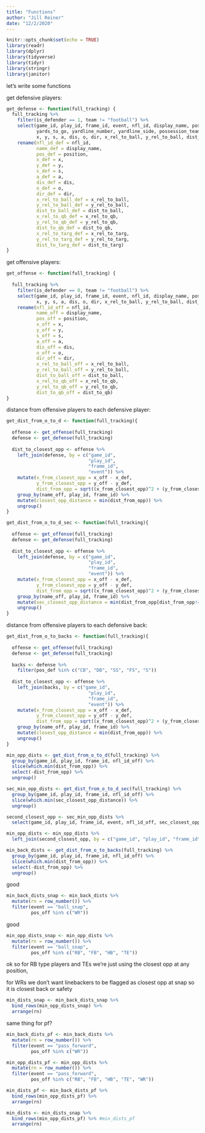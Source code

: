 ```yaml
---
title: "Functions"
author: "Jill Reiner"
date: "12/2/2020"
---
```


```r
knitr::opts_chunk$set(echo = TRUE)
library(readr)
library(dplyr)
library(tidyverse)
library(tidyr)
library(stringr)
library(janitor)
```

let's write some functions

get defensive players:
```r
get_defense <- function(full_tracking) {
  full_tracking %>%
    filter(is_defender == 1, team != "football") %>%
    select(game_id, play_id, frame_id, event, nfl_id, display_name, position, defensive_team,
           yards_to_go, yardline_number, yardline_side, possession_team, epa, pass_success,
           x, y, s, a, dis, o, dir, x_rel_to_ball, y_rel_to_ball, dist_to_ball, x_rel_to_qb, y_rel_to_qb, dist_to_qb, x_rel_to_targ, y_rel_to_targ, dist_to_targ, x_targ, y_targ) %>%
    rename(nfl_id_def = nfl_id,
           name_def = display_name,
           pos_def = position,
           x_def = x,
           y_def = y,
           s_def = s,
           a_def = a,
           dis_def = dis,
           o_def = o,
           dir_def = dir,
           x_rel_to_ball_def = x_rel_to_ball,
           y_rel_to_ball_def = y_rel_to_ball, 
           dist_to_ball_def = dist_to_ball,
           x_rel_to_qb_def = x_rel_to_qb,
           y_rel_to_qb_def = y_rel_to_qb,
           dist_to_qb_def = dist_to_qb,
           x_rel_to_targ_def = x_rel_to_targ,
           y_rel_to_targ_def = y_rel_to_targ,
           dist_to_targ_def = dist_to_targ)
}
```

get offensive players:
```r
get_offense <- function(full_tracking) {
  
  full_tracking %>%
    filter(is_defender == 0, team != "football") %>%
    select(game_id, play_id, frame_id, event, nfl_id, display_name, position, is_targ_receiver, route,
           x, y, s, a, dis, o, dir, x_rel_to_ball, y_rel_to_ball, dist_to_ball, x_rel_to_qb, y_rel_to_qb, dist_to_qb) %>%
    rename(nfl_id_off = nfl_id,
           name_off = display_name,
           pos_off = position,
           x_off = x,
           y_off = y,
           s_off = s,
           a_off = a,
           dis_off = dis,
           o_off = o,
           dir_off = dir,
           x_rel_to_ball_off = x_rel_to_ball,
           y_rel_to_ball_off = y_rel_to_ball, 
           dist_to_ball_off = dist_to_ball,
           x_rel_to_qb_off = x_rel_to_qb,
           y_rel_to_qb_off = y_rel_to_qb,
           dist_to_qb_off = dist_to_qb)
}
```

distance from offensive players to each defensive player:
```r
get_dist_from_o_to_d <- function(full_tracking){
  
  offense <- get_offense(full_tracking)
  defense <- get_defense(full_tracking)
  
  dist_to_closest_opp <- offense %>%
    left_join(defense, by = c("game_id",
                              "play_id",
                              "frame_id",
                              "event")) %>%
    mutate(x_from_closest_opp = x_off - x_def,
           y_from_closest_opp = y_off - y_def,
           dist_from_opp = sqrt((x_from_closest_opp)^2 + (y_from_closest_opp)^2)) %>%
    group_by(name_off, play_id, frame_id) %>%
    mutate(closest_opp_distance = min(dist_from_opp)) %>%
    ungroup()
}
```

```r
get_dist_from_o_to_d_sec <- function(full_tracking){
  
  offense <- get_offense(full_tracking)
  defense <- get_defense(full_tracking)
  
  dist_to_closest_opp <- offense %>%
    left_join(defense, by = c("game_id",
                              "play_id",
                              "frame_id",
                              "event")) %>%
    mutate(x_from_closest_opp = x_off - x_def,
           y_from_closest_opp = y_off - y_def,
           dist_from_opp = sqrt((x_from_closest_opp)^2 + (y_from_closest_opp)^2)) %>%
    group_by(name_off, play_id, frame_id) %>%
    mutate(sec_closest_opp_distance = min(dist_from_opp[dist_from_opp!=min(dist_from_opp)])) %>%
    ungroup()
}
```

distance from offensive players to each defensive back:
```r
get_dist_from_o_to_backs <- function(full_tracking){
  
  offense <- get_offense(full_tracking)
  defense <- get_defense(full_tracking)
  
  backs <- defense %>%
    filter(pos_def %in% c("CB", "DB", "SS", "FS", "S"))
  
  dist_to_closest_opp <- offense %>%
    left_join(backs, by = c("game_id",
                              "play_id",
                              "frame_id",
                              "event")) %>%
    mutate(x_from_closest_opp = x_off - x_def,
           y_from_closest_opp = y_off - y_def,
           dist_from_opp = sqrt((x_from_closest_opp)^2 + (y_from_closest_opp)^2)) %>%
    group_by(name_off, play_id, frame_id) %>%
    mutate(closest_opp_distance = min(dist_from_opp)) %>%
    ungroup()
}
```

```r
min_opp_dists <- get_dist_from_o_to_d(full_tracking) %>%
  group_by(game_id, play_id, frame_id, nfl_id_off) %>%
  slice(which.min(dist_from_opp)) %>%
  select(-dist_from_opp) %>%
  ungroup()
```

```r
sec_min_opp_dists <- get_dist_from_o_to_d_sec(full_tracking) %>%
  group_by(game_id, play_id, frame_id, nfl_id_off) %>%
  slice(which.min(sec_closest_opp_distance)) %>%
  ungroup()
```

```r
second_closest_opp <- sec_min_opp_dists %>%
  select(game_id, play_id, frame_id, event, nfl_id_off, sec_closest_opp_distance)

min_opp_dists <- min_opp_dists %>%
  left_join(second_closest_opp, by = c("game_id", "play_id", "frame_id", "event", "nfl_id_off"))
```

```r
min_back_dists <- get_dist_from_o_to_backs(full_tracking) %>%
  group_by(game_id, play_id, frame_id, nfl_id_off) %>%
  slice(which.min(dist_from_opp)) %>%
  select(-dist_from_opp) %>%
  ungroup()
```

good
```r
min_back_dists_snap <- min_back_dists %>%
  mutate(rn = row_number()) %>%
  filter(event == "ball_snap",
         pos_off %in% c("WR"))
```

good
```r
min_opp_dists_snap <- min_opp_dists %>%
  mutate(rn = row_number()) %>%
  filter(event == "ball_snap",
         pos_off %in% c("RB", "FB", "HB", "TE"))
```

ok so for RB type players and TEs we're just using the closest opp at any position,

for WRs we don't want linebackers to be flagged as closest opp at snap so it is closest back or safety
```r
min_dists_snap <- min_back_dists_snap %>%
  bind_rows(min_opp_dists_snap) %>%
  arrange(rn)
```

same thing for pf?
```r
min_back_dists_pf <- min_back_dists %>%
  mutate(rn = row_number()) %>%
  filter(event == "pass_forward",
         pos_off %in% c("WR"))
```

```r
min_opp_dists_pf <- min_opp_dists %>%
  mutate(rn = row_number()) %>%
  filter(event == "pass_forward",
         pos_off %in% c("RB", "FB", "HB", "TE", "WR"))
```

```r
min_dists_pf <- min_back_dists_pf %>%
  bind_rows(min_opp_dists_pf) %>%
  arrange(rn)
```

```r
min_dists <- min_dists_snap %>%
  bind_rows(min_opp_dists_pf) %>% #min_dists_pf
  arrange(rn)
```


